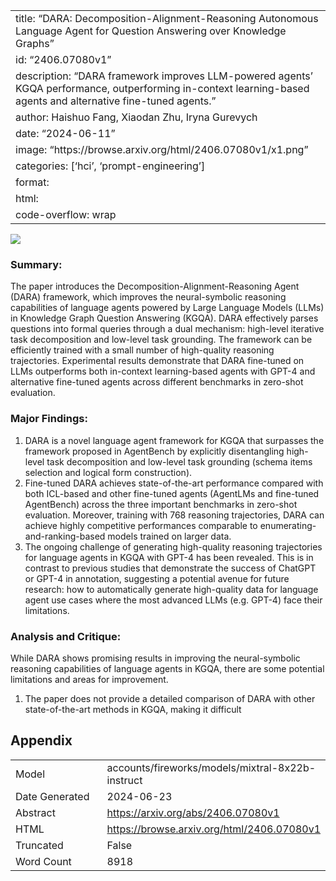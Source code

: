 
---
title: "DARA: Decomposition-Alignment-Reasoning Autonomous Language Agent for Question Answering over Knowledge Graphs"
id: "2406.07080v1"
description: "DARA framework improves LLM-powered agents' KGQA performance, outperforming in-context learning-based agents and alternative fine-tuned agents."
author: Haishuo Fang, Xiaodan Zhu, Iryna Gurevych
date: "2024-06-11"
image: "https://browse.arxiv.org/html/2406.07080v1/x1.png"
categories: ['hci', 'prompt-engineering']
format:
  html:
    code-overflow: wrap
---

![](https://browse.arxiv.org/html/2406.07080v1/x1.png)

### Summary:

The paper introduces the Decomposition-Alignment-Reasoning Agent (DARA) framework, which improves the neural-symbolic reasoning capabilities of language agents powered by Large Language Models (LLMs) in Knowledge Graph Question Answering (KGQA). DARA effectively parses questions into formal queries through a dual mechanism: high-level iterative task decomposition and low-level task grounding. The framework can be efficiently trained with a small number of high-quality reasoning trajectories. Experimental results demonstrate that DARA fine-tuned on LLMs outperforms both in-context learning-based agents with GPT-4 and alternative fine-tuned agents across different benchmarks in zero-shot evaluation.

### Major Findings:

1. DARA is a novel language agent framework for KGQA that surpasses the framework proposed in AgentBench by explicitly disentangling high-level task decomposition and low-level task grounding (schema items selection and logical form construction).
2. Fine-tuned DARA achieves state-of-the-art performance compared with both ICL-based and other fine-tuned agents (AgentLMs and fine-tuned AgentBench) across the three important benchmarks in zero-shot evaluation. Moreover, training with 768 reasoning trajectories, DARA can achieve highly competitive performances comparable to enumerating-and-ranking-based models trained on larger data.
3. The ongoing challenge of generating high-quality reasoning trajectories for language agents in KGQA with GPT-4 has been revealed. This is in contrast to previous studies that demonstrate the success of ChatGPT or GPT-4 in annotation, suggesting a potential avenue for future research: how to automatically generate high-quality data for language agent use cases where the most advanced LLMs (e.g. GPT-4) face their limitations.

### Analysis and Critique:

While DARA shows promising results in improving the neural-symbolic reasoning capabilities of language agents in KGQA, there are some potential limitations and areas for improvement.

1. The paper does not provide a detailed comparison of DARA with other state-of-the-art methods in KGQA, making it difficult

## Appendix

|          |          |
|----------|----------|
| Model     | accounts/fireworks/models/mixtral-8x22b-instruct       |
| Date Generated     | 2024-06-23       |
| Abstract | [https://arxiv.org/abs/2406.07080v1](https://arxiv.org/abs/2406.07080v1)        |
| HTML     | [https://browse.arxiv.org/html/2406.07080v1](https://browse.arxiv.org/html/2406.07080v1)       |
| Truncated       | False       |
| Word Count       | 8918       |